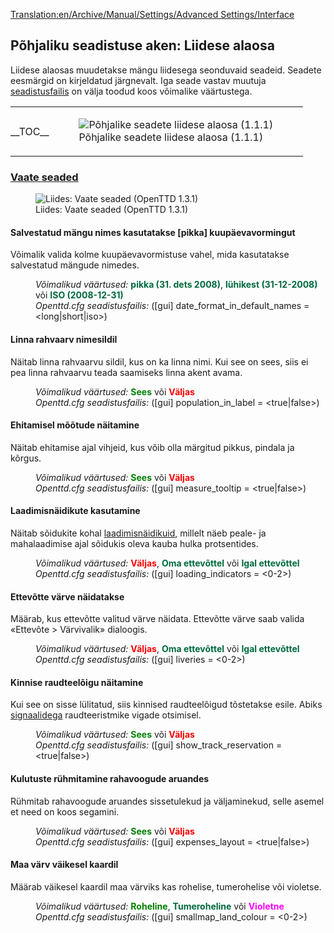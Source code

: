 [[Translation:en/Archive/Manual/Settings/Advanced Settings/Interface]]
{{et/Archive/Manual/Settings/Põhjalik seadistus}}
==Põhjaliku seadistuse aken: Liidese alaosa==
Liidese alaosas muudetakse mängu liidesega seonduvaid seadeid. Seadete eesmärgid on kirjeldatud järgnevalt. Iga seade vastav muutuja [[et/Openttd.cfg|seadistusfailis]] on välja toodud koos võimalike väärtustega.{{en/-right}}
{| align="center" style="margin:0;"
|- valign="top"
|style="padding: 0; border: 0; background: transparent;"|__TOC__
|style="border: 0; background: transparent;"|[[File:en/Archive/Manual/Settings/Advset interface 1.1.1.png|frame|center|Põhjalike seadete liidese alaosa (1.1.1)]]
|}

===<u>Vaate seaded</u>===
[[File:en/Archive/Manual/Settings/Settings interface displayoptions.png|frame|center|Liides: Vaate seaded (OpenTTD 1.3.1)]]
====Salvestatud mängu nimes kasutatakse [pikka] kuupäevavormingut====
{{et/Võimalus|0.7|pool=right|kiri=(alates 0.7.0)}}
Võimalik valida kolme kuupäevavormistuse vahel, mida kasutatakse salvestatud mängude nimedes.
:''Võimalikud väärtused:'' <span style="color:#00693E">'''pikka (31. dets 2008)'''</span>, <span style="color:#00693E">'''lühikest (31-12-2008)'''</span> või <span style="color:#00693E">'''ISO (2008-12-31)'''</span>
:''Openttd.cfg seadistusfailis:'' ([gui] date_format_in_default_names = <long|short|iso>)
{{en/-}}
====Linna rahvaarv nimesildil====
{{et/Võimalus|Vana|pool=right|kiri=(alates 0.3.6)}}
Näitab linna rahvaarvu sildil, kus on ka linna nimi. Kui see on sees, siis ei pea linna rahvaarvu teada saamiseks linna akent avama.
:''Võimalikud väärtused:'' <span style="color:green">'''Sees'''</span> või <span style="color:red">'''Väljas'''</span>
:''Openttd.cfg seadistusfailis:'' ([gui] population_in_label = <true|false>)
{{en/-}}
====Ehitamisel mõõtude näitamine====
{{et/Võimalus|0.5|pool=right|kiri=(since 0.5.0)}}
Näitab ehitamise ajal vihjeid, kus võib olla märgitud pikkus, pindala ja kõrgus.
:''Võimalikud väärtused:'' <span style="color:green">'''Sees'''</span> või <span style="color:red">'''Väljas'''</span>
:''Openttd.cfg seadistusfailis:'' ([gui] measure_tooltip = <true|false>)
{{en/-}}
====Laadimisnäidikute kasutamine====
{{et/Võimalus|0.6|pool=right|kiri=(alates 0.6.0)}}
Näitab sõidukite kohal [[et/Laadimisnäidikud|laadimisnäidikuid]], millelt näeb peale- ja mahalaadimise ajal sõidukis oleva kauba hulka protsentides.
:''Võimalikud väärtused:'' <span style="color:red">'''Väljas'''</span>, <span style="color:#00693E">'''Oma ettevõttel'''</span> või <span style="color:#00693E">'''Igal ettevõttel'''</span>
:''Openttd.cfg seadistusfailis:'' ([gui] loading_indicators = <0-2>)
{{en/-}}
====Ettevõtte värve näidatakse====
{{et/Võimalus|0.5|pool=right|kiri=(alates 0.5.0)}}
Määrab, kus ettevõtte valitud värve näidata. Ettevõtte värve saab valida «Ettevõte > Värvivalik» dialoogis.
:''Võimalikud väärtused:'' <span style="color:red">'''Väljas'''</span>, <span style="color:#00693E">'''Oma ettevõttel'''</span> või <span style="color:#00693E">'''Igal ettevõttel'''</span>
:''Openttd.cfg seadistusfailis:'' ([gui] liveries = <0-2>)
{{en/-}}
====Kinnise raudteelõigu näitamine====
{{et/Võimalus|0.7|pool=right|kiri=(alates 0.7.0)}}
Kui see on sisse lülitatud, siis kinnised raudteelõigud tõstetakse esile. Abiks [[et/Signaalid|signaalidega]] raudteeristmike vigade otsimisel.
:''Võimalikud väärtused:'' <span style="color:green">'''Sees'''</span> või <span style="color:red">'''Väljas'''</span>
:''Openttd.cfg seadistusfailis:'' ([gui] show_track_reservation = <true|false>)
{{en/-}}
====Kulutuste rühmitamine rahavoogude aruandes====
{{et/Võimalus|0.7|pool=right|kiri=(alates 0.7.0)}}
Rühmitab rahavoogude aruandes sissetulekud ja väljaminekud, selle asemel et need on koos segamini.
:''Võimalikud väärtused:'' <span style="color:green">'''Sees'''</span> või <span style="color:red">'''Väljas'''</span>
:''Openttd.cfg seadistusfailis:'' ([gui] expenses_layout = <true|false>)
{{en/-}}
====Maa värv väikesel kaardil====
{{et/Võimalus|1.0|pool=right|kiri=(since 1.0.0)}}
Määrab väikesel kaardil maa värviks kas rohelise, tumerohelise või violetse.
:''Võimalikud väärtused:'' <span style="color:green">'''Roheline'''</span>, <span style="color:#00693E">'''Tumeroheline'''</span> või <span style="color:Fuchsia">'''Violetne'''</span>
:''Openttd.cfg seadistusfailis:'' ([gui] smallmap_land_colour = <0-2>)
{{en/-}}